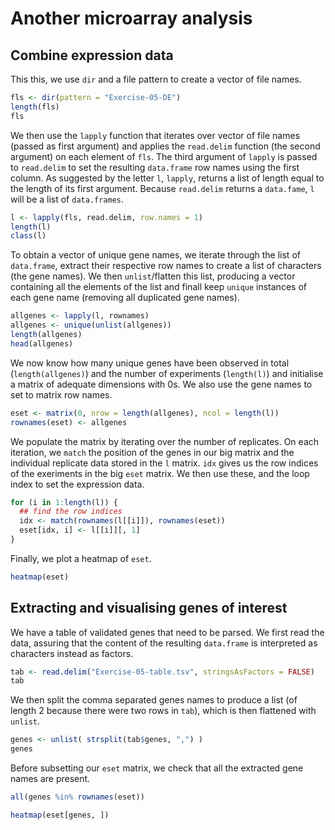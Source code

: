 # Another microarray analysis

## Combine expression data

This this, we use `dir` and a file pattern to create a vector 
of file names.

```{r flsexr5}
fls <- dir(pattern = "Exercise-05-DE")
length(fls)
fls
```

We then use the `lapply` function that iterates over vector of file names 
(passed as first argument) and applies the `read.delim` function 
(the second argument) on each element of `fls`. The third argument of 
`lapply` is passed to `read.delim` to set the resulting `data.frame` row names
using the first column. As suggested by the letter `l`, `lapply`, returns 
a list of length equal to the length of its first argument. 
Because `read.delim` returns a `data.fame`, `l` will be a list of `data.frames`.

```{r lapplyreaddelim}
l <- lapply(fls, read.delim, row.names = 1)
length(l)
class(l)
```

To obtain a vector of unique gene names, we iterate through the list 
of `data.frame`, extract their respective row names to create a list 
of characters (the gene names). We then `unlist`/flatten this list, 
producing a vector containing all the elements of the list and 
finall keep `unique` instances of each gene name (removing all duplicated gene names).


```{r allgenes}
allgenes <- lapply(l, rownames)
allgenes <- unique(unlist(allgenes))
length(allgenes)
head(allgenes)
```

We now know how many unique genes have been observed in total 
(`length(allgenes)`) and the number of experiments (`length(l)`) 
and initialise a matrix of adequate dimensions with 0s. We also 
use the gene names to set to matrix row names.

```{r esetinit}
eset <- matrix(0, nrow = length(allgenes), ncol = length(l))
rownames(eset) <- allgenes
```

We populate the matrix by iterating over the number of replicates. 
On each iteration, we `match` the position of the genes in our big
matrix and the individual replicate data stored in the `l` matrix. 
`idx` gives us the row indices of the exeriments in the big `eset` 
matrix. We then use these, and the loop index to set the expression 
data.

```{r foridxeset}
for (i in 1:length(l)) {
  ## find the row indices
  idx <- match(rownames(l[[i]]), rownames(eset))
  eset[idx, i] <- l[[i]][, 1]
}
```

Finally, we plot a heatmap of `eset`.

```{r heatmapesetex5}
heatmap(eset)
```

##  Extracting and visualising genes of interest  

We have a table of validated genes that need to be parsed. 
We first read the data, assuring that the content of the 
resulting `data.frame` is interpreted as characters instead 
as factors.

```{r tabvalgenes}
tab <- read.delim("Exercise-05-table.tsv", stringsAsFactors = FALSE)
tab
```

We then  split the comma separated genes names to produce a list 
(of length 2 because there were two rows in `tab`), which is then 
flattened with `unlist`.

```{r valgenenames}
genes <- unlist( strsplit(tab$genes, ",") )
genes
```
Before subsetting our `eset` matrix, we check that all the extracted 
gene names are present.

```{r allvalgenesineset}
all(genes %in% rownames(eset))
```
```{r healmapvalgenes}
heatmap(eset[genes, ])
```
